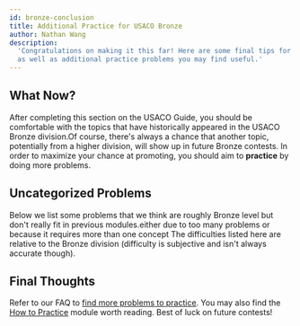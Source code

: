```yaml
---
id: bronze-conclusion
title: Additional Practice for USACO Bronze
author: Nathan Wang
description:
  'Congratulations on making it this far! Here are some final tips for Bronze,
  as well as additional practice problems you may find useful.'
---
```


## What Now?

After completing this section on the USACO Guide, you should be comfortable with
the topics that have historically appeared in the USACO Bronze
division.<Asterisk>Of course, there's always a chance that another topic,
potentially from a higher division, will show up in future Bronze
contests.</Asterisk> In order to maximize your chance at promoting, you should
aim to **practice** by doing more problems.

## Uncategorized Problems

Below we list some problems that we think are roughly Bronze level but don't
really fit in previous modules.<Asterisk>either due to too many problems or
because it requires more than one concept</Asterisk> The difficulties listed
here are relative to the Bronze division (difficulty is subjective and isn't
always accurate though).

<Problems problems="problems" />

## Final Thoughts

Refer to our FAQ to
[find more problems to practice](/usaco-faq#q-where-can-i-find-more-practice-problems).
You may also find the [How to Practice](https://usaco.guide/general/practicing)
module worth reading. Best of luck on future contests!
